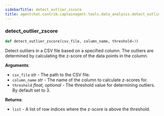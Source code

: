 ```yaml
---
sidebarTitle: detect_outlier_zscore
title: agentchat.contrib.captainagent.tools.data_analysis.detect_outlier_zscore
---
```


### detect\_outlier\_zscore

```python
def detect_outlier_zscore(csv_file, column_name, threshold=3)
```

Detect outliers in a CSV file based on a specified column. The outliers are determined by calculating the z-score of the data points in the column.

**Arguments**:

- `csv_file` _str_ - The path to the CSV file.
- `column_name` _str_ - The name of the column to calculate z-scores for.
- `threshold` _float, optional_ - The threshold value for determining outliers. By default set to 3.
  

**Returns**:

- `list` - A list of row indices where the z-score is above the threshold.

